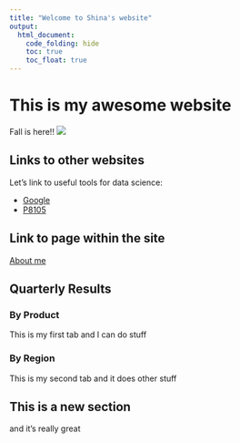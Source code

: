 ```yaml
---
title: "Welcome to Shina's website"
output: 
  html_document:
    code_folding: hide
    toc: true
    toc_float: true
---
```


# This is my awesome website
Fall is here!! 
![](images/pugs.jpeg)


## Links to other websites

Let's link to useful tools for data science:

* [Google](http://www.google.com)
* [P8105](http://p8105.com)



## Link to page within the site

[About me](about.html)


## Quarterly Results {.tabset}

### By Product

This is my first tab and I can do stuff

### By Region

This is my second tab and it does other stuff

## This is a new section

and it's really great

